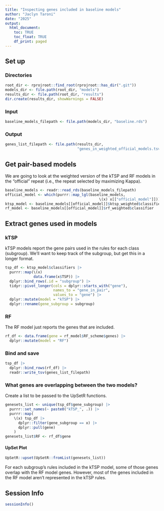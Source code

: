 ```yaml
---
title: "Inspecting genes included in baseline models"
author: "Jaclyn Taroni"
date: "2025"
output:
  html_document:
    toc: TRUE
    toc_float: TRUE
    df_print: paged
---
```


## Set up

### Directories

```r
root_dir <- rprojroot::find_root(rprojroot::has_dir(".git"))
models_dir <- file.path(root_dir, "models")
results_dir <- file.path(root_dir, "results")
dir.create(results_dir, showWarnings = FALSE)
```

### Input

```r
baseline_models_filepath <- file.path(models_dir, "baseline.rds")
```

### Output

```r
genes_list_filepath <- file.path(results_dir, 
                                 "genes_in_weighted_official_models.tsv")
```

## Get pair-based models

We are going to look at the weighted version of the kTSP and RF models in the "official" repeat (i.e., the repeat selected by maximizing Kappa).

```r
baseline_models <- readr::read_rds(baseline_models_filepath)
official_model <- which(purrr::map_lgl(baseline_models, 
                                           \(x) x[["official_model"]]))
ktsp_model <- baseline_models[[official_model]]$ktsp_weighted$classifier
rf_model <- baseline_models[[official_model]]$rf_weighted$classifier
```

## Extract genes used in models

### kTSP

kTSP models report the gene pairs used in the rules for each class (subgroup).
We'll want to keep track of the subgroup, but get this in a longer format.

```r
tsp_df <- ktsp_model$classifiers |>
  purrr::map(\(x)
             data.frame(x$TSP)) |>
  dplyr::bind_rows(.id = "subgroup") |>
  tidyr::pivot_longer(cols = dplyr::starts_with("gene"),
                      names_to = "gene_in_pair",
                      values_to = "gene") |>
  dplyr::mutate(model = "kTSP") |>
  dplyr::rename(gene_subgroup = subgroup)
```

### RF

The RF model just reports the genes that are included.

```r
rf_df <- data.frame(gene = rf_model$RF_scheme$genes) |>
  dplyr::mutate(model = "RF")
```

### Bind and save

```r
tsp_df |>
  dplyr::bind_rows(rf_df) |>
  readr::write_tsv(genes_list_filepath)
```

### What genes are overlapping between the two models?

Create a list to be passed to the UpSetR functions.

```r
genesets_list <- unique(tsp_df$gene_subgroup) |>
  purrr::set_names(~ paste0("kTSP_", .)) |>
  purrr::map(
    \(x) tsp_df |>
      dplyr::filter(gene_subgroup == x) |>
      dplyr::pull(gene)
    )
genesets_list$RF <- rf_df$gene
```

#### UpSet Plot

```r
UpSetR::upset(UpSetR::fromList(genesets_list))
```

For each subgroup's rules included in the kTSP model, some of those genes overlap with the RF model genes.
However, most of the genes included in the RF model aren't represented in the kTSP rules.

## Session Info

```r
sessionInfo()
```
